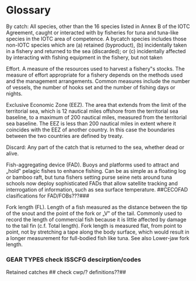 # Glossary

By catch: All species, other than the 16 species listed in Annex B of the IOTC Agreement, caught or interacted with by 
fisheries for tuna and tuna-like species in the IOTC area of competence. A bycatch species includes those non-IOTC 
species which are (a) retained (byproduct), (b) incidentally taken in a fishery and returned to the sea (discarded); or (c) 
incidentally affected by interacting with fishing equipment in the fishery, but not taken

Effort. A measure of the resources used to harvest a fishery‟s stocks. The measure of effort appropriate for a fishery depends on 
the methods used and the management arrangements. Common measures include the number of vessels, the number of hooks set 
and the number of fishing days or nights.

Exclusive Economic Zone (EEZ). The area that extends from the limit of the territorial sea, which is 12 nautical miles offshore 
from the territorial sea baseline, to a maximum of 200 nautical miles, measured from the territorial sea baseline. The EEZ is less 
than 200 nautical miles in extent where it coincides with the EEZ of another country. In this case the boundaries between the two 
countries are defined by treaty.

Discard: Any part of the catch that is returned to the sea, whether dead or alive.

Fish-aggregating device (FAD). Buoys and platforms used to attract and „hold‟ pelagic fishes to enhance fishing. Can be as 
simple as a floating log or bamboo raft, but tuna fishers setting purse seine nets around tuna schools now deploy sophisticated 
FADs that allow satellite tracking and interrogation of information, such as sea surface temperature.
##CECOFAD clasifications for FAD/FOBs???###

Fork length (FL). Length of a fish measured as the distance between the tip of the snout and the point of the fork or „V‟ of the 
tail. Commonly used to record the length of commercial fish because it is little affected by damage to the tail fin (c.f. Total 
length). Fork length is measured flat, from point to point, not by stretching a tape along the body surface, which would result in a 
longer measurement for full-bodied fish like tuna. See also Lower-jaw fork length.

### GEAR TYPES check ISSCFG descirption/codes####


Retained catches ## check cwp/? definitions??##

